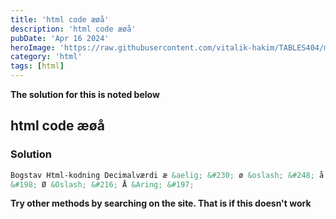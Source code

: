 ```yaml
---
title: 'html code æøå'
description: 'html code æøå'
pubDate: 'Apr 16 2024'
heroImage: 'https://raw.githubusercontent.com/vitalik-hakim/TABLES404/main/error_b/HTML.png'
category: 'html'
tags: [html]
---
```


**The solution for this is noted below**

## html code æøå

### Solution

```html
Bogstav Html-kodning Decimalværdi æ &aelig; &#230; ø &oslash; &#248; å &aring; &#229; Æ &AElig;
&#198; Ø &Oslash; &#216; Å &Aring; &#197;
```

**Try other methods by searching on the site. That is if this doesn't work**
